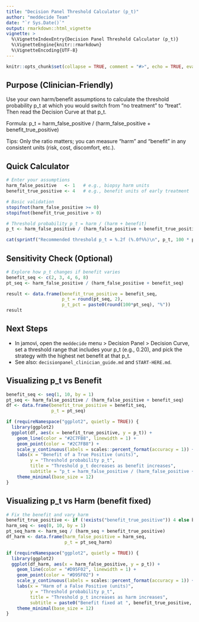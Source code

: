 ```yaml
---
title: "Decision Panel Threshold Calculator (p_t)"
author: "meddecide Team"
date: "`r Sys.Date()`"
output: rmarkdown::html_vignette
vignette: >
  %\VignetteIndexEntry{Decision Panel Threshold Calculator (p_t)}
  %\VignetteEngine{knitr::rmarkdown}
  %\VignetteEncoding{UTF-8}
---
```


```r
knitr::opts_chunk$set(collapse = TRUE, comment = "#>", echo = TRUE, eval = FALSE)
```

## Purpose (Clinician-Friendly)
Use your own harm/benefit assumptions to calculate the threshold probability p_t at which you would switch from “no treatment” to “treat”. Then read the Decision Curve at that p_t.

Formula: p_t = harm_false_positive / (harm_false_positive + benefit_true_positive)

Tips: Only the ratio matters; you can measure “harm” and “benefit” in any consistent units (risk, cost, discomfort, etc.).

## Quick Calculator

```r
# Enter your assumptions
harm_false_positive   <- 1   # e.g., biopsy harm units
benefit_true_positive <- 4   # e.g., benefit units of early treatment

# Basic validation
stopifnot(harm_false_positive >= 0)
stopifnot(benefit_true_positive > 0)

# Threshold probability p_t = harm / (harm + benefit)
p_t <- harm_false_positive / (harm_false_positive + benefit_true_positive)

cat(sprintf("Recommended threshold p_t = %.2f (%.0f%%)\n", p_t, 100 * p_t))
```

## Sensitivity Check (Optional)

```r
# Explore how p_t changes if benefit varies
benefit_seq <- c(2, 3, 4, 6, 8)
pt_seq <- harm_false_positive / (harm_false_positive + benefit_seq)

result <- data.frame(benefit_true_positive = benefit_seq,
                     p_t = round(pt_seq, 2),
                     p_t_pct = paste0(round(100*pt_seq), "%"))
result
```

## Next Steps
- In jamovi, open the `meddecide` menu > Decision Panel > Decision Curve, set a threshold range that includes your p_t (e.g., 0.20), and pick the strategy with the highest net benefit at that p_t.
- See also: `decisionpanel_clinician_guide.md` and `START-HERE.md`.

## Visualizing p_t vs Benefit

```r
benefit_seq <- seq(1, 10, by = 1)
pt_seq <- harm_false_positive / (harm_false_positive + benefit_seq)
df <- data.frame(benefit_true_positive = benefit_seq,
                 p_t = pt_seq)

if (requireNamespace("ggplot2", quietly = TRUE)) {
  library(ggplot2)
  ggplot(df, aes(x = benefit_true_positive, y = p_t)) +
    geom_line(color = "#2C7FB8", linewidth = 1) +
    geom_point(color = "#2C7FB8") +
    scale_y_continuous(labels = scales::percent_format(accuracy = 1)) +
    labs(x = "Benefit of a True Positive (units)",
         y = "Threshold probability p_t",
         title = "Threshold p_t decreases as benefit increases",
         subtitle = "p_t = harm_false_positive / (harm_false_positive + benefit_true_positive)") +
    theme_minimal(base_size = 12)
}
```

## Visualizing p_t vs Harm (benefit fixed)

```r
# Fix the benefit and vary harm
benefit_true_positive <- if (!exists("benefit_true_positive")) 4 else benefit_true_positive
harm_seq <- seq(0, 10, by = 1)
pt_seq_harm <- harm_seq / (harm_seq + benefit_true_positive)
df_harm <- data.frame(harm_false_positive = harm_seq,
                      p_t = pt_seq_harm)

if (requireNamespace("ggplot2", quietly = TRUE)) {
  library(ggplot2)
  ggplot(df_harm, aes(x = harm_false_positive, y = p_t)) +
    geom_line(color = "#D95F02", linewidth = 1) +
    geom_point(color = "#D95F02") +
    scale_y_continuous(labels = scales::percent_format(accuracy = 1)) +
    labs(x = "Harm of a False Positive (units)",
         y = "Threshold probability p_t",
         title = "Threshold p_t increases as harm increases",
         subtitle = paste0("Benefit fixed at ", benefit_true_positive, " units")) +
    theme_minimal(base_size = 12)
}
```
